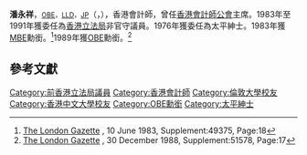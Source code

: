 {{Infobox_officeholder
| name = 潘永祥<br>Peter Poon Wing-cheung
| image= 
| office = [[香港立法局|香港立法局議員]]
| term_start = 1983年9月27日
| term_end = 1991年8月22日
| constituency = 港督委任
| appointed = [[尤德|尤德爵士]]<br>[[衛奕信|衛奕信爵士]]
| birth_date={{birth date and age|1934|9|1}}
| birth_place={{HKG-1910}}
| death_date=
| death_place=
| spouse =
| party=
| educate=
* 香港華仁書院
* 倫敦大學榮譽法學士
* 倫敦大學法學碩士
* 香港中文大學名譽法學博士
}}
'''潘永祥'''，<small>[[英帝國官佐勳章|OBE]]，[[法學博士|LLD]]，[[太平紳士|JP]]</small>（{{lang-en|'''Peter Poon Wing-cheung'''}}，{{bd|1934年|9月1日|||Poon, Peter}}），香港會計師，曾任[[香港會計師公會|香港會計師公會]]主席。1983年至1991年獲委任為[[香港立法局|香港立法局]]非官守議員。1976年獲委任為太平紳士。1983年獲[[MBE|MBE]]勳銜。<ref>[https://www.thegazette.co.uk/London/issue/49375/supplement/18 The London Gazette] {{Wayback|url=https://www.thegazette.co.uk/London/issue/49375/supplement/18 |date=20190827181725 }}, 10 June 1983, Supplement:49375, Page:18</ref>1989年獲[[OBE|OBE]]勳銜。<ref>[https://www.thegazette.co.uk/London/issue/51578/supplement/17 The London Gazette] {{Wayback|url=https://www.thegazette.co.uk/London/issue/51578/supplement/17 |date=20190825173652 }}, 30 December 1988, Supplement:51578, Page:17</ref>

== 參考文獻 ==
{{Reflist}}
{{DEFAULTSORT:Poon, Peter}}
{{香港立法局議員 (1985-1988)}}
{{香港立法局議員 (1988-1991)}}
[[Category:前香港立法局議員|Category:前香港立法局議員]]
[[Category:香港會計師|Category:香港會計師]]
[[Category:倫敦大學校友|Category:倫敦大學校友]]
[[Category:香港中文大學校友|Category:香港中文大學校友]]
[[Category:OBE勳銜|Category:OBE勳銜]]
[[Category:太平紳士|Category:太平紳士]]